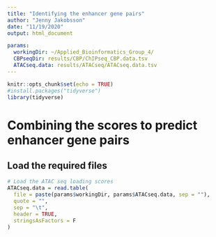 ```yaml
---
title: "Identifying the enhancer gene pairs"
author: "Jenny Jakobsson"
date: "11/19/2020"
output: html_document

params:
  workingDir: ~/Applied_Bioinformatics_Group_4/
  CBPseqDir: results/CBP/ChIPseq_CBP.data.tsv
  ATACseq.data: results/ATACseq/ATACseq.data.tsv
---
```


```r
knitr::opts_chunk$set(echo = TRUE)
#install.packages("tidyverse")
library(tidyverse)

```
# Combining the scores to predict enhancer gene pairs

## Load the required files
```r
# Load the ATAC seq loading scores
ATACseq.data = read.table(
  file = paste(params$workingDir, params$ATACseq.data, sep = ""),
  quote = "",
  sep = "\t",
  header = TRUE,
  stringsAsFactors = F
)




```











